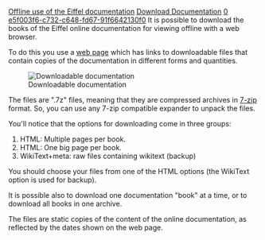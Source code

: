 [[Property:title|Offline use of the Eiffel documentation]]
[[Property:link_title|Download Documentation]]
[[Property:weight|0]]
[[Property:uuid|e5f003f6-c732-c648-fd67-91f6642130f0]]
It is possible to download the books of the Eiffel online documentation for viewing offline with a web browser. 

To do this you use a [http://docs.eiffel.com/static/ web page] which has links to downloadable files that contain copies of the documentation in different forms and quantities. 


[[Image:static documentation page|Downloadable documentation]]


The files are ".7z" files, meaning that they are compressed archives in [http://www.7-zip.org 7-zip] format. So, you can use any 7-zip compatible expander to unpack the files. 

You'll notice that the options for downloading come in three groups:

# HTML: Multiple pages per book.
# HTML: One big page per book.
# WikiText+meta: raw files containing wikitext (backup)

You should choose your files from one of the HTML options (the WikiText option is used for backup). 

It is possible also to download one documentation "book" at a time, or to download all books in one archive.

The files are static copies of the content of the online documentation, as reflected by the dates shown on the web page.





